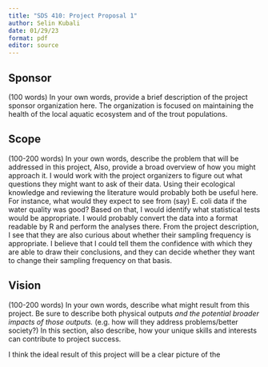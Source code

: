 ```yaml
---
title: "SDS 410: Project Proposal 1"
author: Selin Kubali
date: 01/29/23
format: pdf
editor: source
---
```


## Sponsor
(100 words) In your own words, provide a brief description of the project sponsor organization here.
The organization is focused on maintaining the health of the local aquatic ecosystem and of the trout populations. 

## Scope

(100-200 words) In your own words, describe the problem that will be addressed in this project, Also, provide a broad overview of how you might approach it. 
I would work with the project organizers to figure out what questions they might want to ask of their data. Using their ecological knowledge and reviewing the literature would probably both be useful here. For instance, what would they expect to see from (say) E. coli data if the water quality was good? Based on that, I would identify what statistical tests would be appropriate. I would probably convert the data into a format readable by R and perform the analyses there. From the project description, I see that they are also curious about whether their sampling frequency is appropriate. I believe that I could tell them the confidence with which they are able to draw their conclusions, and they can decide whether they want to change their sampling frequency on that basis. 

## Vision

(100-200 words) In  your own words, describe what might result from this project. Be sure to describe both physical outputs *and the potential broader impacts of those outputs.* (e.g. how will they address problems/better society?) In this section, also describe, how your unique skills and interests can contribute to project success.  

I think the ideal result of this project will be a clear picture of the 

